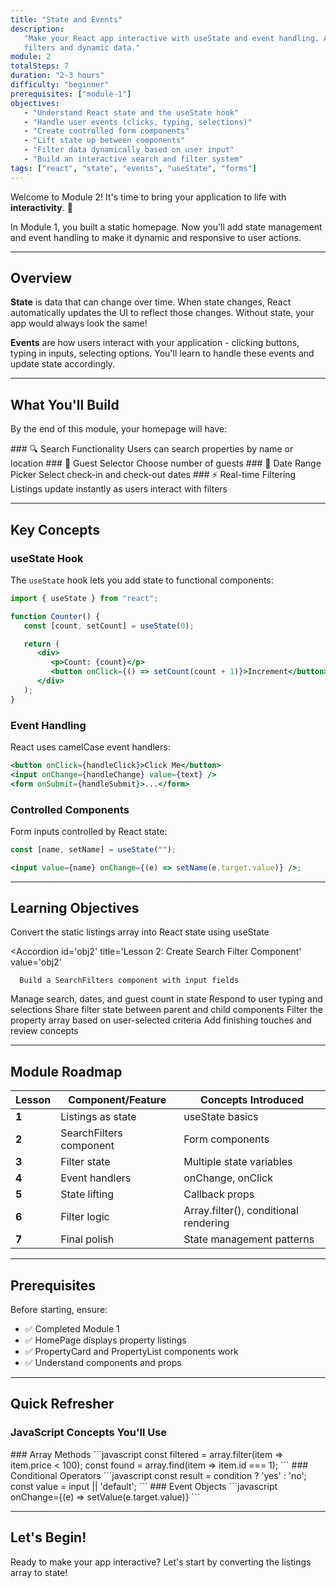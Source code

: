 ```yaml
---
title: "State and Events"
description:
   "Make your React app interactive with useState and event handling. Add search
   filters and dynamic data."
module: 2
totalSteps: 7
duration: "2-3 hours"
difficulty: "beginner"
prerequisites: ["module-1"]
objectives:
   - "Understand React state and the useState hook"
   - "Handle user events (clicks, typing, selections)"
   - "Create controlled form components"
   - "Lift state up between components"
   - "Filter data dynamically based on user input"
   - "Build an interactive search and filter system"
tags: ["react", "state", "events", "useState", "forms"]
---
```



Welcome to Module 2! It's time to bring your application to life with
**interactivity**. 🎯

In Module 1, you built a static homepage. Now you'll add state management and
event handling to make it dynamic and responsive to user actions.

---

## Overview

**State** is data that can change over time. When state changes, React
automatically updates the UI to reflect those changes. Without state, your app
would always look the same!

**Events** are how users interact with your application - clicking buttons,
typing in inputs, selecting options. You'll learn to handle these events and
update state accordingly.

---

## What You'll Build

By the end of this module, your homepage will have:

<Steps>
   <Step>
      ### 🔍 Search Functionality Users can search properties by name or location
   </Step>
   <Step>
      ### 👥 Guest Selector Choose number of guests
   </Step>
   <Step>
      ### 📅 Date Range Picker Select check-in and check-out dates
   </Step>
   <Step>
      ### ⚡ Real-time Filtering Listings update instantly as users interact with filters
   </Step>
</Steps>

---

## Key Concepts

### useState Hook

The `useState` hook lets you add state to functional components:

```jsx
import { useState } from "react";

function Counter() {
   const [count, setCount] = useState(0);

   return (
      <div>
         <p>Count: {count}</p>
         <button onClick={() => setCount(count + 1)}>Increment</button>
      </div>
   );
}
```

### Event Handling

React uses camelCase event handlers:

```jsx
<button onClick={handleClick}>Click Me</button>
<input onChange={handleChange} value={text} />
<form onSubmit={handleSubmit}>...</form>
```

### Controlled Components

Form inputs controlled by React state:

```jsx
const [name, setName] = useState("");

<input value={name} onChange={(e) => setName(e.target.value)} />;
```

---

## Learning Objectives

<Accordions type='single'>
   <Accordion id='obj1' title='Lesson 1: Turn Listings into State' value='obj1'>
      Convert the static listings array into React state using useState
   </Accordion>

   <Accordion
      id='obj2'
      title='Lesson 2: Create Search Filter Component'
      value='obj2'
   >
      Build a SearchFilters component with input fields
   </Accordion>

   <Accordion id='obj3' title='Lesson 3: Add Filter State' value='obj3'>
      Manage search, dates, and guest count in state
   </Accordion>

   <Accordion id='obj4' title='Lesson 4: Handle Input Events' value='obj4'>
      Respond to user typing and selections
   </Accordion>

   <Accordion id='obj5' title='Lesson 5: Lift State Up' value='obj5'>
      Share filter state between parent and child components
   </Accordion>

   <Accordion id='obj6' title='Lesson 6: Filter Listings' value='obj6'>
      Filter the property array based on user-selected criteria
   </Accordion>

   <Accordion id='obj7' title='Lesson 7: Polish and Review' value='obj7'>
      Add finishing touches and review concepts
   </Accordion>
</Accordions>

---

## Module Roadmap

| Lesson | Component/Feature       | Concepts Introduced                   |
| ------ | ----------------------- | ------------------------------------- |
| **1**  | Listings as state       | useState basics                       |
| **2**  | SearchFilters component | Form components                       |
| **3**  | Filter state            | Multiple state variables              |
| **4**  | Event handlers          | onChange, onClick                     |
| **5**  | State lifting           | Callback props                        |
| **6**  | Filter logic            | Array.filter(), conditional rendering |
| **7**  | Final polish            | State management patterns             |

---

## Prerequisites

Before starting, ensure:

-  ✅ Completed Module 1
-  ✅ HomePage displays property listings
-  ✅ PropertyCard and PropertyList components work
-  ✅ Understand components and props

---

## Quick Refresher

### JavaScript Concepts You'll Use

<Steps>
  <Step>
    ### Array Methods
    ```javascript
    const filtered = array.filter(item => item.price < 100);
    const found = array.find(item => item.id === 1);
    ```
  </Step>
  <Step>
    ### Conditional Operators
    ```javascript
    const result = condition ? 'yes' : 'no';
    const value = input || 'default';
    ```
  </Step>
  <Step>
    ### Event Objects
    ```javascript
    onChange={(e) => setValue(e.target.value)}
    ```
  </Step>
</Steps>

---

## Let's Begin!

Ready to make your app interactive? Let's start by converting the listings array
to state!

